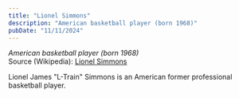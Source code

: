 ```yaml
---
title: "Lionel Simmons"
description: "American basketball player (born 1968)"
pubDate: "11/11/2024"
---
```


*American basketball player (born 1968)*  
Source (Wikipedia): [Lionel Simmons][1]

Lionel James "L-Train" Simmons is an American former professional basketball player.

[1]: https://en.wikipedia.org/wiki/Lionel_Simmons
